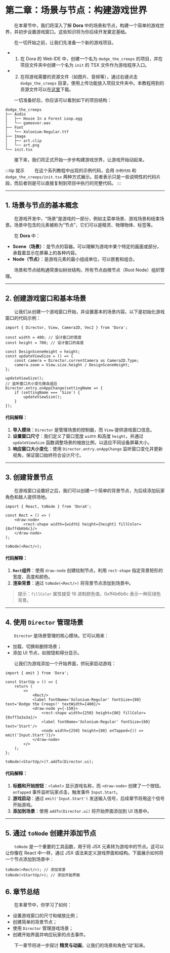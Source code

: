# 第二章：场景与节点：构建游戏世界

&emsp;&emsp;在本章节中，我们将深入了解 **Dora** 中的场景和节点，构建一个简单的游戏世界，并初步设置游戏窗口。这些知识将为你后续开发奠定基础。

&emsp;&emsp;在一切开始之前，让我们先准备一个新的游戏项目。

* 1. 在 Dora 的 Web IDE 中，创建一个名为 `dodge_the_creeps` 的项目，并在项目文件夹中创建一个名为 `init` 的 TSX 文件作为游戏程序入口。
* 2. 在将游戏需要的资源文件（如图片、音频等），通过右键点击 `dodge_the_creeps` 目录，使用上传功能放入项目文件夹中。本教程用到的资源文件可以在[这里](https://github.com/IppClub/Dora-Demo/tree/main/Dodge%20the%20Creeps)下载。

&emsp;&emsp;一切准备好后，你应该可以看到如下的项目结构：

```plaintext
dodge_the_creeps
├── Audio
│   ├── House In a Forest Loop.ogg
│   └── gameover.wav
├── Font
│   └── Xolonium-Regular.ttf
├── Image
│   ├── art.clip
│   └── art.png
└── init.tsx
```

&emsp;&emsp;接下来，我们将正式开始一步步构建游戏世界，让游戏开始动起来。

:::tip 提示
&emsp;&emsp;在这个系列教程中出现的示例代码，会用 `示例代码` 和 `dodge_the_creeps/init.tsx` 两种方式展示。前者表示只是一些说明性的代码片段，而后者则是可以直接复制到项目中执行的完整代码。
:::

---

## 1. 场景与节点的基本概念

&emsp;&emsp;在游戏开发中，“场景”是游戏的一部分，例如主菜单场景、游戏场景和结束场景。场景中包含的元素被称为“节点”，它们可以是精灵、物理物体、标签等。

&emsp;&emsp;在 **Dora** 中：

- **Scene（场景）**：是节点的容器。可以理解为游戏中某个特定的画面或部分，承载着显示在屏幕上的各种内容。
- **Node（节点）**：是游戏元素的最小组成单位，可以嵌套和组合。

&emsp;&emsp;场景和节点结构通常类似树状结构，所有节点由根节点（Root Node）组织管理。

---

## 2. 创建游戏窗口和基本场景

&emsp;&emsp;让我们从创建一个游戏窗口开始，并设置基本的场景内容。以下是初始化游戏窗口的代码示例：

```tsx title="dodge_the_creeps/init.tsx"
import { Director, View, Camera2D, Vec2 } from 'Dora';

const width = 480; // 设计窗口的宽度
const height = 700; // 设计窗口的高度

const DesignSceneHeight = height;
const updateViewSize = () => {
	const camera = Director.currentCamera as Camera2D.Type;
	camera.zoom = View.size.height / DesignSceneHeight;
};

updateViewSize();
// 监听窗口大小变化做自适应
Director.entry.onAppChange(settingName => {
	if (settingName === 'Size') {
		updateViewSize();
	}
});
```

#### 代码解释：

1. **导入模块**：`Director` 是管理场景的控制器，而 `View` 提供游戏窗口信息。
2. **设置窗口尺寸**：我们定义了窗口宽度 `width` 和高度 `height`，并通过 `updateViewSize` 函数调整场景的缩放比例，以适应不同设备屏幕大小。
3. **响应窗口大小变化**：使用 `Director.entry.onAppChange` 监听窗口变化并更新视角，保证窗口始终符合设计尺寸。

---

## 3. 创建背景节点

&emsp;&emsp;在游戏窗口设置好之后，我们可以创建一个简单的背景节点，为后续添加玩家角色和敌人提供场地。

```tsx title="dodge_the_creeps/init.tsx"
import { React, toNode } from 'DoraX';

const Rect = () => (
	<draw-node>
		<rect-shape width={width} height={height} fillColor={0xff4b6b6c}/>
	</draw-node>
);

toNode(<Rect/>);
```

#### 代码解释：

1. **`Rect`组件**：使用 `draw-node` 创建绘制节点，利用 `rect-shape` 指定背景矩形的宽度、高度和颜色。
2. **渲染背景**：通过 `toNode(<Rect/>)` 将背景节点添加到场景中。

> 提示：`fillColor` 属性接受 16 进制颜色值，0xff4b6b6c 表示一种灰绿色背景。

---

## 4. 使用 `Director` 管理场景

&emsp;&emsp;`Director` 是场景管理的核心模块。它可以用来：

- 加载、切换和删除场景；
- 添加 UI 节点，如按钮和得分显示。

&emsp;&emsp;让我们为游戏添加一个开始界面，供玩家启动游戏：

```tsx title="dodge_the_creeps/init.tsx"
import { emit } from 'Dora';

const StartUp = () => {
	return (
		<>
			<Rect/>
			<label fontName='Xolonium-Regular' fontSize={80} text='Dodge the Creeps!' textWidth={400}/>
			<draw-node y={-150}>
				<rect-shape width={250} height={80} fillColor={0xff3a3a3a}/>
				<label fontName='Xolonium-Regular' fontSize={60} text='Start'/>
				<node width={250} height={80} onTapped={() => emit('Input.Start')}/>
			</draw-node>
		</>
	);
};

toNode(<StartUp/>)?.addTo(Director.ui);
```

#### 代码解释：

1. **标题和开始按钮**：`<label>` 显示游戏名称，而 `<draw-node>` 创建了一个按钮。`onTapped` 事件监听玩家点击，触发事件 `Input.Start`。
2. **游戏启动**：通过 `emit('Input.Start')` 发送输入信号，后续章节将用这个信号开始游戏。
3. **添加到场景**：使用 `addTo(Director.ui)` 将开始界面添加到 UI 场景中。

---

## 5. 通过 `toNode` 创建并添加节点

&emsp;&emsp;`toNode` 是一个重要的工具函数，用于将 JSX 元素转为游戏中的节点。这可以让你像在 React 中一样，通过 JSX 语法来定义游戏界面和结构。下面展示如何将一个节点添加到场景中：

```tsx
toNode(<Rect/>); // 添加背景
toNode(<StartUp/>); // 添加开始界面
```

## 6. 章节总结

&emsp;&emsp;在本章节中，你学习了如何：

- 设置游戏窗口的尺寸和缩放比例；
- 创建简单的背景节点；
- 使用 `Director` 管理游戏场景；
- 创建开始界面并响应玩家的点击事件。

&emsp;&emsp;下一章节将进一步探讨 **精灵与动画**，让我们的场景和角色“动”起来。